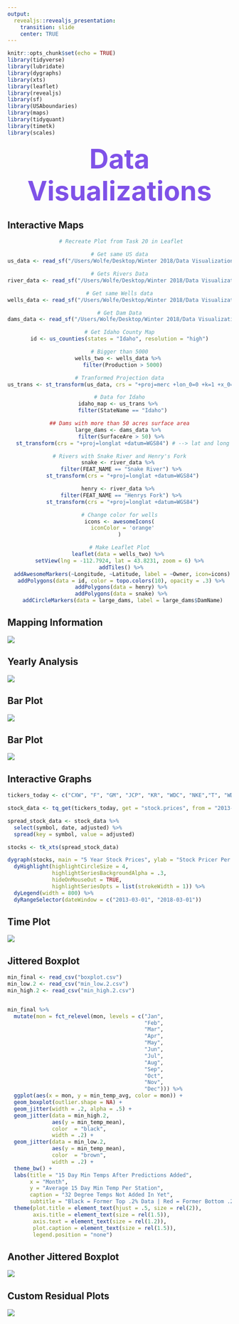 ```yaml
---
output:
  revealjs::revealjs_presentation:
    transition: slide
    center: TRUE
---
```


```r
knitr::opts_chunk$set(echo = TRUE)
library(tidyverse)
library(lubridate)
library(dygraphs)
library(xts)
library(leaflet)
library(revealjs)
library(sf)
library(USAboundaries)
library(maps)
library(tidyquant)
library(timetk)
library(scales)
```

# Data Visualizations {#title}

## Interactive Maps

<center>

```r
 # Recreate Plot from Task 20 in Leaflet

# Get same US data
us_data <- read_sf("/Users/Wolfe/Desktop/Winter 2018/Data Visualization/us.shp")

# Gets Rivers Data
river_data <- read_sf("/Users/Wolfe/Desktop/Winter 2018/Data Visualization/rios.shp")

# Get same Wells data
wells_data <- read_sf("/Users/Wolfe/Desktop/Winter 2018/Data Visualization/poso.shp")

# Get Dam Data
dams_data <- read_sf("/Users/Wolfe/Desktop/Winter 2018/Data Visualization/dams.shp")

# Get Idaho County Map
id <- us_counties(states = "Idaho", resolution = "high")

# Bigger than 5000
wells_two <- wells_data %>% 
  filter(Production > 5000)

# Tranformed Projection data
us_trans <- st_transform(us_data, crs = "+proj=merc +lon_0=0 +k=1 +x_0=0 +y_0=0 +ellps=WGS84 +datum=WGS84 +units=m +no_defs")

# Data for Idaho
idaho_map <- us_trans %>% 
  filter(StateName == "Idaho")

## Dams with more than 50 acres surface area
large_dams <- dams_data %>% 
  filter(SurfaceAre > 50) %>% 
  st_transform(crs = "+proj=longlat +datum=WGS84") # --> lat and long

# Rivers with Snake River and Henry's Fork
snake <- river_data %>% 
  filter(FEAT_NAME == "Snake River") %>% 
  st_transform(crs = "+proj=longlat +datum=WGS84")

henry <- river_data %>% 
  filter(FEAT_NAME == "Henrys Fork") %>% 
  st_transform(crs = "+proj=longlat +datum=WGS84")

# Change color for wells
icons <- awesomeIcons(
  iconColor = 'orange'
)

# Make Leaflet Plot
leaflet(data = wells_two) %>% 
  setView(lng = -112.7924, lat = 43.8231, zoom = 6) %>%  
  addTiles() %>% 
  addAwesomeMarkers(~Longitude, ~Latitude, label = ~Owner, icon=icons) %>% 
  addPolygons(data = id, color = topo.colors(10), opacity = .3) %>% 
  addPolygons(data = henry) %>% 
  addPolygons(data = snake) %>% 
  addCircleMarkers(data = large_dams, label = large_dams$DamName)
```

</center>

## Mapping Information

![](/Users/Wolfe/portfolio_site/docs/pics/us.png)



## Yearly Analysis

![](/Users/Wolfe/portfolio_site/docs/pics/states.png)

## Bar Plot

![](/Users/Wolfe/portfolio_site/docs/pics/rain.png)

## Bar Plot

![](/Users/Wolfe/portfolio_site/docs/pics/nhl.png)

## Interactive Graphs

```r

tickers_today <- c("CXW", "F", "GM", "JCP", "KR", "WDC", "NKE","T", "WDAY", "WFC", "WMT")

stock_data <- tq_get(tickers_today, get = "stock.prices", from = "2013-03-01", to = "2018-06-03") 

spread_stock_data <- stock_data %>% 
  select(symbol, date, adjusted) %>% 
  spread(key = symbol, value = adjusted)

stocks <- tk_xts(spread_stock_data)

dygraph(stocks, main = "5 Year Stock Prices", ylab = "Stock Pricer Per Share", xlab = "Per Day") %>% 
  dyHighlight(highlightCircleSize = 4,
              highlightSeriesBackgroundAlpha = .3,
              hideOnMouseOut = TRUE,
              highlightSeriesOpts = list(strokeWidth = 1)) %>% 
  dyLegend(width = 800) %>% 
  dyRangeSelector(dateWindow = c("2013-03-01", "2018-03-01"))
```

## Time Plot

![](/Users/Wolfe/portfolio_site/docs/pics/rex.png)

## Jittered Boxplot

```r

min_final <- read_csv("boxplot.csv")
min_low.2 <- read_csv("min_low.2.csv")
min_high.2 <- read_csv("min_high.2.csv")


min_final %>% 
  mutate(mon = fct_relevel(mon, levels = c("Jan",
                                           "Feb",
                                           "Mar",
                                           "Apr",
                                           "May",
                                           "Jun",
                                           "Jul",
                                           "Aug",
                                           "Sep",
                                           "Oct",
                                           "Nov",
                                           "Dec"))) %>%
  ggplot(aes(x = mon, y = min_temp_avg, color = mon)) +
  geom_boxplot(outlier.shape = NA) +
  geom_jitter(width = .2, alpha = .5) +
  geom_jitter(data = min_high.2, 
              aes(y = min_temp_mean), 
              color  = "black", 
              width = .2) +
  geom_jitter(data = min_low.2, 
              aes(y = min_temp_mean), 
              color  = "brown", 
              width = .2) +
  theme_bw() +
  labs(title = "15 Day Min Temps After Predictions Added",
       x = "Month",
       y = "Average 15 Day Min Temp Per Station",
       caption = "32 Degree Temps Not Added In Yet",
       subtitle = "Black = Former Top .2% Data | Red = Former Bottom .2% Data") +
  theme(plot.title = element_text(hjust = .5, size = rel(2)),
        axis.title = element_text(size = rel(1.5)),
        axis.text = element_text(size = rel(1.2)),
        plot.caption = element_text(size = rel(1.5)),
        legend.position = "none")

```

## Another Jittered Boxplot

![](/Users/Wolfe/portfolio_site/docs/pics/rex_plot.png)

## Custom Residual Plots

![](/Users/Wolfe/portfolio_site/docs/pics/res.png)


<style>
#title{
margin: auto;
text-align: center;
font-size: 60px;
color: #7F52E8;
}


</style>